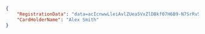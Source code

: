 ```json REST  
{
    "RegistrationData": "data=acIcnwwLleiAvlZUea5VxZlDBkf07H6B9-N7SrRv5Vv7oSLc1hhCdoFX4JxfZL2iUkLIQL3o9ehAOeaXCbc1KFWnr4ySDvkZ--mJxxdF-vw-gzLNe3lvG2loJvmwrDyRNx0xgKTVnyDj15oG8jR88g",
    "CardHolderName": "Alex Smith"
}  
```